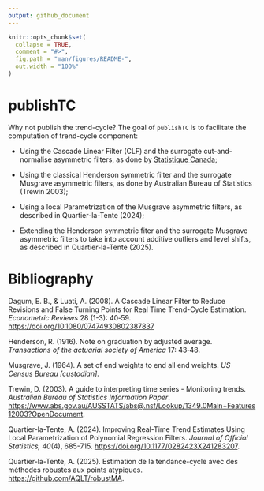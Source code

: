 ```yaml
---
output: github_document
---
```


<!-- README.md is generated from README.Rmd. Please edit that file -->

```r
knitr::opts_chunk$set(
  collapse = TRUE,
  comment = "#>",
  fig.path = "man/figures/README-",
  out.width = "100%"
)
```

# publishTC

Why not publish the trend-cycle?
The goal of `publishTC` is to facilitate the computation of trend-cycle component:

- Using the Cascade Linear Filter (CLF) and the surrogate cut-and-normalise asymmetric filters, as done by [Statistique Canada](https://www.statcan.gc.ca/en/dai/btd/trend-cycle);

- Using the classical Henderson symmetric filter and the surrogate Musgrave asymmetric filters, as done by Australian Bureau of Statistics (Trewin 2003);

- Using a local Parametrization of the Musgrave asymmetric filters, as described in Quartier-la-Tente (2024);

- Extending the Henderson symmetric fiter and the surrogate Musgrave asymmetric filters to take into account additive outliers and level shifts, as described in Quartier-la-Tente (2025).


# Bibliography

Dagum, E. B., & Luati, A. (2008). A Cascade Linear Filter to Reduce Revisions and False Turning Points for Real Time Trend-Cycle Estimation. *Econometric Reviews* 28 (1-3): 40‑59. <https://doi.org/10.1080/07474930802387837>

Henderson, R. (1916). Note on graduation by adjusted average. *Transactions of the actuarial society of America* 17: 43‑48.

Musgrave, J. (1964). A set of end weights to end all end weights. *US Census Bureau [custodian]*.

Trewin, D. (2003). A guide to interpreting time series - Monitoring trends. *Australian Bureau of Statistics Information Paper*. <https://www.abs.gov.au/AUSSTATS/abs@.nsf/Lookup/1349.0Main+Features12003?OpenDocument>.

Quartier-la-Tente, A. (2024). Improving Real-Time Trend Estimates Using Local Parametrization of Polynomial Regression Filters. *Journal of Official Statistics, 40*(4), 685-715. <https://doi.org/10.1177/0282423X241283207>.

Quartier-la-Tente, A. (2025). Estimation de la tendance-cycle avec des méthodes robustes aux points atypiques. <https://github.com/AQLT/robustMA>.

